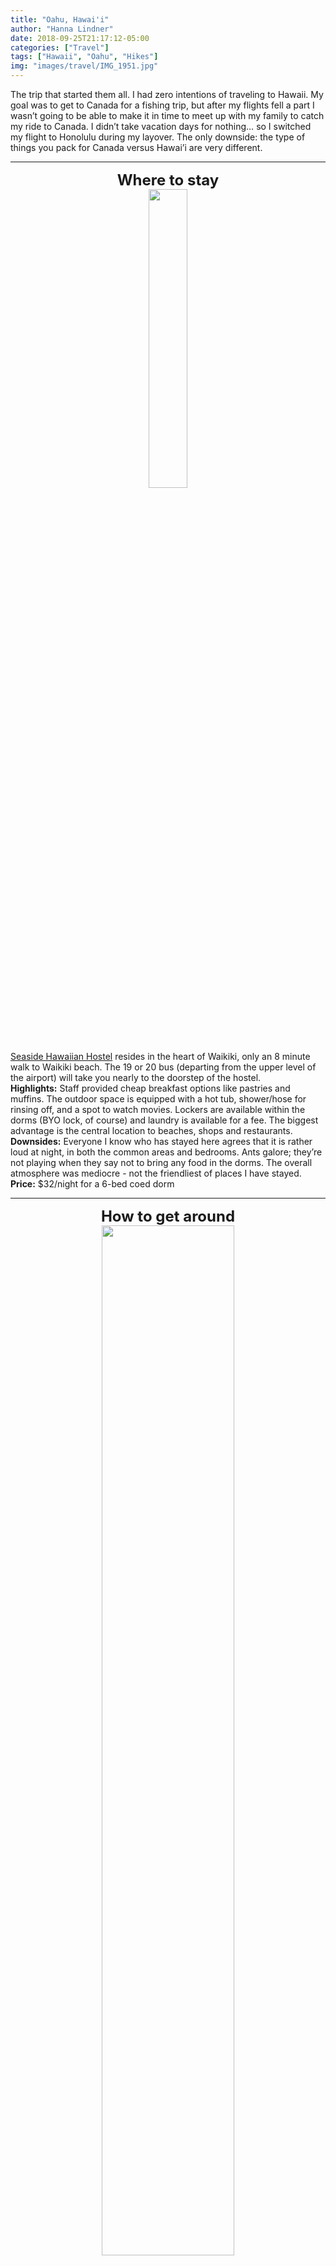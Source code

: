 ```yaml
---
title: "Oahu, Hawai'i"
author: "Hanna Lindner"
date: 2018-09-25T21:17:12-05:00
categories: ["Travel"]
tags: ["Hawaii", "Oahu", "Hikes"]
img: "images/travel/IMG_1951.jpg"
---
```




The trip that started them all. I had zero intentions of traveling to Hawaii. My goal was to get to Canada for a fishing trip, but after my flights fell a part I wasn't going to be able to make it in time to meet up with my family to catch my ride to Canada. I didn't take vacation days for nothing... so I switched my flight to Honolulu during my layover. The only downside: the type of things you pack for Canada versus Hawai'i are very different.
  
<style>
.column-left{
  float: left;
  width: 49%;
  text-align: right;
}
.column-center{
  display: inline-block;
  width: 0%;
  text-align: center;
}
.column-right{
  float: right;
  width: 49%;
  text-align: left;
}
</style>

<style>
.column-whole{
  float: left;
  width: 100%;
  text-align: left;
}
</style>

<style>
.column-whole-center{
  float: left;
  width: 100%;
  text-align: center;
}
</style>
---  

<center>
<font size="5">
**Where to stay**
</font>
</center>
<center>
[![](/images/travel/IMG_1524.jpg){ width=35% }](https://www.hannalindner.com/travel/oahuhawaii/IMG_1524.jpg)
</center>
[Seaside Hawaiian Hostel](http://seasidehawaiianhostel.com/) resides in the heart of Waikiki, only an 8 minute walk to Waikiki beach. The 19 or 20 bus (departing from the upper level of the airport) will take you nearly to the doorstep of the hostel.  
**Highlights:** Staff provided cheap breakfast options like pastries and muffins. The outdoor space is equipped with a hot tub, shower/hose for rinsing off, and a spot to watch movies. Lockers are available within the dorms (BYO lock, of course) and laundry is available for a fee. The biggest advantage is the central location to beaches, shops and restaurants.  
**Downsides:** Everyone I know who has stayed here agrees that it is rather loud at night, in both the common areas and bedrooms. Ants galore; they're not playing when they say not to bring any food in the dorms. The overall atmosphere was mediocre - not the friendliest of places I have stayed.     
**Price:** $32/night for a 6-bed coed dorm  

---  

<center>
<font size="5">
**How to get around**
</font>
</center>
<center>
[![](/images/travel/thebus.jpg){ width=65% }](https://www.hannalindner.com/travel/oahuhawaii/thebus.jpg)
</center>
  
Since I hadn't planned on taking a vacation, my budget was rather limited. To cut costs, I avoided renting a car and utilized the local bus system, Uber/Lyft, and took up offers from other hostel dwellers to go exploring. Coming from a city where the bus system is semi-functional on a good day, Oahu's ['TheBus'](http://thebus.org) was a real treat. You can download their app, DaBus2, for real-time tracking. Route 22 will take you to several tourist hot spots including Diamond Head, Hanauma Bay and Koko Crater. Reach the North Shore via the 52, and get between Waikiki and HNL airport on route 19 or 20. You can nearly circumnavigate the island using the bus system. One-way fare is $2.75.

---  

<center>
<font size="5">
**What to do**
</font>
</center>

<center>
[![](/images/travel/IMG_6923.jpg){ width=40% }](https://www.hannalindner.com/travel/oahuhawaii/IMG_6923.jpg)
[![](/images/travel/IMG_1717.jpg){ width=38% }](https://www.hannalindner.com/travel/oahuhawaii/IMG_1717.jpg)
[![](/images/travel/IMG_1664.jpg){ width=50% }](https://www.hannalindner.com/travel/oahuhawaii/IMG_1664.jpg)
[![](/images/travel/IMG_1720.jpg){ width=37% }](https://www.hannalindner.com/travel/oahuhawaii/IMG_1720.jpg)
</center>
**Diamond Head Hike:** Undoubtedly the most popular hike in the area, the historic Diamond Head State Monument hike is roughly a 2 mile (3.2 km) round trip hike, only 3 miles from the hostel (can take bus route 2 or 23 + 15 min walk to the trail head). It takes you up a series of steep switchbacks and staircases to the old fire control station, providing great views of the surrounding Waikiki area. Arrive very early as there's always a crowd, and because there is very little shade on the trail. (Like so crowded the trail looks like an ant farm from afar). Be prepared to pay the entrance fee (cash only) of \$1 as a walk-in or \$5 to drive in. Bring a few extra dollars for fresh pineapple on your way out!  

<center>
<div class="column-left">
[![](/images/travel/IMG_1865.jpg){ width=56% }](https://www.hannalindner.com/travel/oahuhawaii/IMG_1865.jpg)
[![](/images/travel/IMG_1829.jpg){ width=56% }](https://www.hannalindner.com/travel/oahuhawaii/IMG_1829.jpg)
</div>
<div class="column-right">
[![](/images/travel/IMG_1838.jpg){ width=72.52% }](https://www.hannalindner.com/travel/oahuhawaii/IMG_1838.jpg)
</div>
</center>

<div class="column-whole">
**Manoa Falls Hike:**  Take a break from the sun and hit the Manoa Falls trail, located in the rain forest of the Manoa Valley. It's relatively short, only 1.6 miles (2.5 km) to the lower 150 foot waterfall (which I recommend taking a dip in when you arrive - it's refreshingly cold, and slightly frowned upon). I opted to go on a guided hike here through [Hiking Hawaii](hikinghawaii808.com), mostly for the convenience of the included transportation. The added bonus was that I had a cool, knowledgeable local to teach me things about the rain forest. The guide groups are small, no more than 7 hikers and offer the opportunity to meet other people. Hiking Hawaii also has a hip cafe in Waikiki to swing by for a bite to eat. The trail itself is quite muddy (duh, it's the rain forest), so reasonable footwear is important.  
</div>

<center>
<div class="column-whole-center">
[![](/images/travel/IMG_1982.jpg){ width=27% }](https://www.hannalindner.com/travel/oahuhawaii/IMG_1982.jpg)
[![](/images/travel/IMG_1986.jpg){ width=30% }](https://www.hannalindner.com/travel/oahuhawaii/IMG_1986.jpg)
[![](/images/travel/IMG_0701 2.JPG){ width=30% }](https://www.hannalindner.com/travel/oahuhawaii/IMG_0701 2.JPG)
[![](/images/travel/IMG_2010.jpg){ width=85% }](https://www.hannalindner.com/travel/oahuhawaii/IMG_2010.jpg)
</div>
</center>

<div class="column-whole">
**Koko Head Crater Hike:**  Koko Crater is a very popular, real life StairMaster and not for the faint of heart! The 1.8 mile (2.9 km) out-and-back takes you up 1,050 'stairs', which are actually old and decrepit railroad ties that were once used to get supplies up to the peak, where you will find military bunkers that were built during WWII. Sturdy footwear is essential as there are some pretty sketchy areas, including a bridge of railroad ties with a 40 foot drop underneath. Rest often and step off to the side to let other hikers pass you. If you love leg day, this is your hike. Take the 22 bus from Waikiki and get off at Kalanianaole Hwy + Hanauma Bay Rd. Follow the trail to the base of Koko Head. (Also go down to Hanauma Bay across the street afterwards for some much earned beach bumming and snorkeling).
</div>

<center>
[![](/images/travel/IMG_1899 (1).jpg){ width=65% }](https://www.hannalindner.com/travel/oahuhawaii/IMG_1899 (1).jpg)
[![](/images/travel/IMG_1875.jpg){ width=36% }](https://www.hannalindner.com/travel/oahuhawaii/electricbeach.jpg)
[![](/images/travel/IMG_1913.jpg){ width=27% }](https://www.hannalindner.com/travel/oahuhawaii/IMG_1913.jpg)
</center>

**Cruise the Island:** To really get a feel for Oahu, find yourself a car, or someone who has a car and start driving the coast. There are plenty of scenic stops along the way to make an entire day out of it, whether you travel to the west most point of the island or head up the North Shore. Chat with the locals along the way and let them guide you to the best hole-in-the-wall stops along the way. (This is how Aloha Poke was discovered). Electric beach is a fun stop for snorkeling if going west, but note that the current can be strong here. Also if going west, drive to where the road ends and make the two-mile hike to Kaena point and watch the sunset from the westward most point of the island.

<center>
[![](/images/travel/IMG_1733.jpg){ width=70% }](https://www.hannalindner.com/travel/oahuhawaii/IMG_1733.jpg)  
</center>

**Magic Island:** If Waikiki beach is a bit too crowded for your taste, hop on the 8, 19, or 42 bus and cruise over to Magic Island Lagoon at Ala Moana Beach Park. If you're as lucky as I was, you'll have the whole place basically to yourself! There's a nice park behind the lagoon too.

---  

<center>
<font size="5">
**Where to eat**  
</font>
</center>

<center>
[![](/images/travel/alohapoke.jpg){ width=35% }](https://www.hannalindner.com/travel/oahuhawaii/alohapoke.jpg)
[![](/images/travel/IMG_4782.jpg){ width=42% }](https://www.hannalindner.com/travel/oahuhawaii/IMG_4782.jpg)
</center>

**Aloha Poke:**  A hole-in-the-wall type place in Waianae, [Aloha Poke](https://www.facebook.com/AlohaPoke1/) will fulfill all your fresh fish dreams and let you experience the local cuisine. Parking is sparse but don't let that deter you, this place gets rave reviews!

<center>
[![](/images/travel/IMG_2368.jpg){ width=33% }](https://www.hannalindner.com/travel/oahuhawaii/IMG_2368.jpg)
[![](/images/travel/IMG_1777.jpg){ width=41% }](https://www.hannalindner.com/travel/oahuhawaii/IMG_1777.jpg)
</center>

**Island Vintage Shave Ice:** This popular spot located at the Royal Hawaiian Center next to Waikiki Beach has the best shave ice I have encountered. It's made with natural ingredients rather than syrups and is garnished with fresh fruits, popping boba, and mochi. The line is always long but definitely worth the wait after a tiring day.

---  

<center>
[![](/images/travel/IMG_8863.jpg){ width=70% }](https://www.hannalindner.com/travel/oahuhawaii/IMG_8863.jpg)
</center>